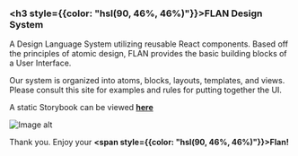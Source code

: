 
<Meta title="Work/Intro" />

### <h3 style={{color: "hsl(90, 46%, 46%)"}}>FLAN Design System</h3>

A Design Language System utilizing reusable React components. Based off the principles of atomic design, FLAN provides the basic building blocks of a User Interface.

Our system is organized into atoms, blocks, layouts, templates, and views. Please consult this site for examples and rules for putting together the UI.

A static Storybook can be viewed **[here][1]**

<img src="static/media/flan.58d3e136.jpg" alt="Image alt" />

Thank you. Enjoy your **<span style={{color: "hsl(90, 46%, 46%)"}}>Flan!</span>**

[1]: http://spatialstream.com/microsite/proto/flan/?path=/story/application-docs--intro "Static Storybook"
